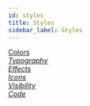 ```yaml
---
id: styles
title: Styles
sidebar_label: Styles
---
```


<div className="row">
  <div className="col">
    <a className="jump-to" href="/beaver-builder/styles/colors/color-picker" aria-label="Colors">
      <div className="jump-to--main">
        Colors
      </div>
      <div className="jump-to--icon">
        <i className="fas fa-chevron-right" />
      </div>
    </a>
    <a className="jump-to" href="/beaver-builder/styles/typography/typography" aria-label="Typography">
      <div className="jump-to--main">
        Typography
      </div>
      <div className="jump-to--icon">
        <i className="fas fa-chevron-right" />
      </div>
    </a>
    <a className="jump-to" href="/beaver-builder/styles/effects/animations" aria-label="Effects">
      <div className="jump-to--main">
        Effects
      </div>
      <div className="jump-to--icon">
        <i className="fas fa-chevron-right" />
      </div>
    </a>
    <a className="jump-to" href="/beaver-builder/styles/icons/enable-disable-or-delete-icon-sets" aria-label="Icons">
      <div className="jump-to--main">
        Icons
      </div>
      <div className="jump-to--icon">
        <i className="fas fa-chevron-right" />
      </div>
    </a>
    <a className="jump-to" href="/beaver-builder/styles/visibility/change-item-visibility-by-device-size" aria-label="Visibility">
      <div className="jump-to--main">
        Visibility
      </div>
      <div className="jump-to--icon">
        <i className="fas fa-chevron-right" />
      </div>
    </a>
    <a className="jump-to" href="/beaver-builder/styles/code/custom-css" aria-label="Code">
      <div className="jump-to--main">
        Code
      </div>
      <div className="jump-to--icon">
        <i className="fas fa-chevron-right" />
      </div>
    </a>
  </div>
</div>
